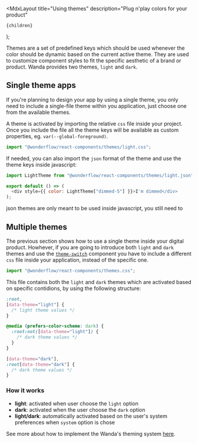 
  <MdxLayout
    title="Using themes"
    description="Plug n'play colors for your product"
  >
    {children}
  </MdxLayout>
);

Themes are a set of predefined keys which should be used whenever the color should be dynamic based on the current active theme. They are used to customize component styles to fit the specific aesthetic of a brand or product.
Wanda provides two themes, `light` and `dark`.

## Single theme apps

If you're planning to design your app by using a single theme, you only need to include a single-file theme within you application, just choose one from the available themes.

A theme is activated by importing the relative `css` file inside your project. Once you include the file all the theme keys will be available as custom properties, eg. `var(--global-foreground)`.

```js
import "@wonderflow/react-components/themes/light.css";
```

If needed, you can also import the `json` format of the theme and use the theme keys inside javascript:

```js
import LightTheme from "@wonderflow/react-components/themes/light.json";

export default () => (
  <div style={{ color: LightTheme["dimmed-5"] }}>I'm dimmed</div>
);
```

<Snackbar kind="warning" title="Keep in mind">
  json themes are only meant to be used inside javascript, you still need to
</Snackbar>

## Multiple themes

The previous section shows how to use a single theme inside your digital product. Howhever, if you are going to introduce both `light` and `dark` themes and use the [`theme-switch`](/develop/components/theme-switch/) component you have to include a different `css` file inside your application, instead of the specific one.

```js
import "@wonderflow/react-components/themes.css";
```

This file contains both the `light` and `dark` themes which are activated based on specific contidions, by using the following structure:

```css
:root,
[data-theme="light"] {
  /* light theme values */
}

@media (prefers-color-scheme: dark) {
  :root:not([data-theme="light"]) {
    /* dark theme values */
  }
}

[data-theme="dark"],
:root[data-theme="dark"] {
  /* dark theme values */
}
```

### How it works

- **light**: activated when user choose the `light` option
- **dark**: activated when the user choose the `dark` option
- **light/dark**: automatically activated based on the user's system preferences when `system` option is chose

See more about how to implement the Wanda's theming system [here](/develop/components/theme-switch/).
